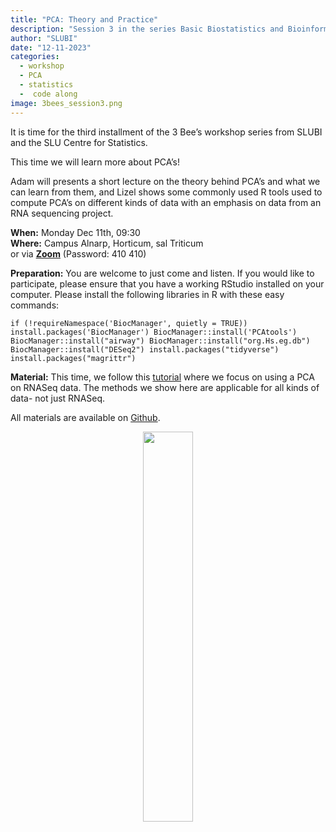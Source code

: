 ```yaml
---
title: "PCA: Theory and Practice"
description: "Session 3 in the series Basic Biostatistics and Bioinformatics"
author: "SLUBI"
date: "12-11-2023"
categories:
  - workshop
  - PCA
  - statistics
  -  code along
image: 3bees_session3.png
---
```


It is time for the third installment of the 3 Bee’s workshop series from SLUBI and the SLU Centre for Statistics. 

This time we will learn more about PCA’s!
 
Adam will presents a short lecture on the theory behind PCA’s and what we can learn from them, and Lizel shows some commonly used R tools used to compute PCA’s on different kinds of data with an emphasis on data from an RNA sequencing project.
 
**When:** Monday Dec 11th, 09:30 \
**Where:** Campus Alnarp, Horticum, sal Triticum\
or via **[Zoom](https://slu-se.zoom.us/j/69486568642)** (Password: 410 410)
  
**Preparation:** You are welcome to just come and listen. If you would like to participate, please ensure that you have a working RStudio installed on your computer. Please install the following libraries in R with these easy commands:

`if (!requireNamespace('BiocManager', quietly = TRUE))
  install.packages('BiocManager')
BiocManager::install('PCAtools')
BiocManager::install("airway")
BiocManager::install("org.Hs.eg.db")
BiocManager::install("DESeq2")
install.packages("tidyverse")
install.packages("magrittr")`
 
 
**Material:** This time, we follow this [tutorial](https://bioconductor.org/packages/devel/bioc/vignettes/PCAtools/inst/doc/PCAtools.html) where we focus on using a PCA on RNASeq data. The methods we show here are applicable for all kinds of data- not just RNASeq.
 

All materials are available on [Github](https://github.com/SLUBioinformaticsInfrastructure/Three_Bees_Workshop_Series).

<center>
![](../../../images/3bees_fulltext_ampersand2.png){.class width=40%}